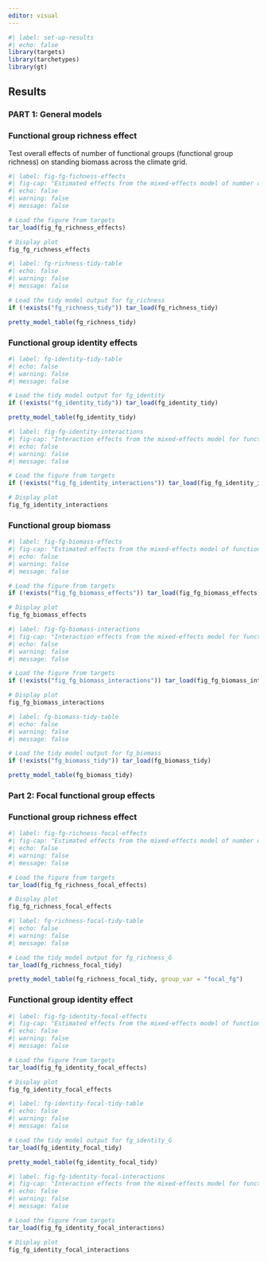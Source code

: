 ```yaml
---
editor: visual
---
```


```r
#| label: set-up-results
#| echo: false
library(targets)
library(tarchetypes)
library(gt)

```

## Results

### PART 1: General models

### Functional group richness effect

Test overall effects of number of functional groups (functional group richness) on standing biomass across the climate grid.

```r
#| label: fig-fg-fichness-effects
#| fig-cap: "Estimated effects from the mixed-effects model of number of functional groups on standing biomass. The model coefficients with confidence intervals for functional group richness, precipitation, and temperature and their interactions are shown."
#| echo: false
#| warning: false
#| message: false

# Load the figure from targets
tar_load(fig_fg_richness_effects)

# Display plot
fig_fg_richness_effects
```

```r
#| label: fg-richness-tidy-table
#| echo: false
#| warning: false
#| message: false

# Load the tidy model output for fg_richness
if (!exists("fg_richness_tidy")) tar_load(fg_richness_tidy)

pretty_model_table(fg_richness_tidy)

```

### Functional group identity effects

```r
#| label: fg-identity-tidy-table
#| echo: false
#| warning: false
#| message: false

# Load the tidy model output for fg_identity
if (!exists("fg_identity_tidy")) tar_load(fg_identity_tidy)

pretty_model_table(fg_identity_tidy)
```

```r
#| label: fig-fg-identity-interactions
#| fig-cap: "Interaction effects from the mixed-effects model for functional group identity on standing biomass. The plot displays estimated interaction effects between functional group identity and environmental variables."
#| echo: false
#| warning: false
#| message: false

# Load the figure from targets
if (!exists("fig_fg_identity_interactions")) tar_load(fig_fg_identity_interactions)

# Display plot
fig_fg_identity_interactions
```

### Functional group biomass

```r
#| label: fig-fg-biomass-effects
#| fig-cap: "Estimated effects from the mixed-effects model of functional group biomass on standing biomass. The model coefficients with confidence intervals for functional group biomass, precipitation, and temperature and their interactions are shown."
#| echo: false
#| warning: false
#| message: false

# Load the figure from targets
if (!exists("fig_fg_biomass_effects")) tar_load(fig_fg_biomass_effects)

# Display plot
fig_fg_biomass_effects
```

```r
#| label: fig-fg-biomass-interactions
#| fig-cap: "Interaction effects from the mixed-effects model for functional group biomass on standing biomass. The plot displays estimated interaction effects between functional group biomass and environmental variables."
#| echo: false
#| warning: false
#| message: false

# Load the figure from targets
if (!exists("fig_fg_biomass_interactions")) tar_load(fig_fg_biomass_interactions)

# Display plot
fig_fg_biomass_interactions
```

```r
#| label: fg-biomass-tidy-table
#| echo: false
#| warning: false
#| message: false

# Load the tidy model output for fg_biomass
if (!exists("fg_biomass_tidy")) tar_load(fg_biomass_tidy)

pretty_model_table(fg_biomass_tidy)
```

### Part 2: Focal functional group effects

### Functional group richness effect

```r
#| label: fig-fg-richness-focal-effects
#| fig-cap: "Estimated effects from the mixed-effects model of number of functional groups removed on standing biomass. The model coefficients with confidence intervals for functional group richness, precipitation, and temperature and their interactions are shown."
#| echo: false
#| warning: false
#| message: false

# Load the figure from targets
tar_load(fig_fg_richness_focal_effects)

# Display plot
fig_fg_richness_focal_effects
```

```r
#| label: fg-richness-focal-tidy-table
#| echo: false
#| warning: false
#| message: false

# Load the tidy model output for fg_richness_G
tar_load(fg_richness_focal_tidy)

pretty_model_table(fg_richness_focal_tidy, group_var = "focal_fg")
```

### Functional group identity effect

```r
#| label: fig-fg-identity-focal-effects
#| fig-cap: "Estimated effects from the mixed-effects model of functional group identity (graminoids only) on standing biomass. The model coefficients with confidence intervals for functional group identity, precipitation, and temperature and their interactions are shown."
#| echo: false
#| warning: false
#| message: false

# Load the figure from targets
tar_load(fig_fg_identity_focal_effects)

# Display plot
fig_fg_identity_focal_effects
```

```r
#| label: fg-identity-focal-tidy-table
#| echo: false
#| warning: false
#| message: false

# Load the tidy model output for fg_identity_G
tar_load(fg_identity_focal_tidy)

pretty_model_table(fg_identity_focal_tidy)
```

```r
#| label: fig-fg-identity-focal-interactions
#| fig-cap: "Interaction effects from the mixed-effects model for functional group identity (graminoids only) on standing biomass. The plot displays estimated interaction effects between functional group identity and environmental variables."
#| echo: false
#| warning: false
#| message: false

# Load the figure from targets
tar_load(fig_fg_identity_focal_interactions)

# Display plot
fig_fg_identity_focal_interactions
```